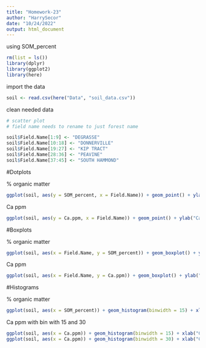 ```yaml
---
title: "Homework-23"
author: "HarrySecor"
date: "10/24/2022"
output: html_document
---
```


using SOM_percent

```r
rm(list = ls())
library(dplyr)
library(ggplot2)
library(here)
```

import the data

```r
soil <- read.csv(here("Data", "soil_data.csv"))
```

clean needed data

```r
# scatter plot
# field name needs to rename to just forest name

soil$Field.Name[1:9] <- "DEGRASSE"
soil$Field.Name[10:18] <- "DONNERVILLE"
soil$Field.Name[19:27] <- "KIP TRACT"
soil$Field.Name[28:36] <- "PEAVINE"
soil$Field.Name[37:45] <- "SOUTH HAMMOND"

```

#Dotplots

% organic matter

```r
ggplot(soil, aes(y = SOM_percent, x = Field.Name)) + geom_point() + ylab("% Organic Matter") + xlab("Field")
```

Ca ppm

```r
ggplot(soil, aes(y = Ca.ppm, x = Field.Name)) + geom_point() + ylab("Ca ppm") + xlab("Field")
```

#Boxplots

% organic matter

```r
ggplot(soil, aes(x = Field.Name, y = SOM_percent)) + geom_boxplot() + ylab("% Organic Matter") + xlab("Field")  + theme_bw()
```

Ca ppm

```r
ggplot(soil, aes(x = Field.Name, y = Ca.ppm)) + geom_boxplot() + ylab("Ca ppm") + xlab("Field")  + theme_bw()
```


#Histograms

% organic matter

```r
ggplot(soil, aes(x = SOM_percent)) + geom_histogram(binwidth = 15) + xlab("% Organic Matter") 
```

Ca ppm
with bin with 15 and 30

```r
ggplot(soil, aes(x = Ca.ppm)) + geom_histogram(binwidth = 15) + xlab("Ca ppm")
ggplot(soil, aes(x = Ca.ppm)) + geom_histogram(binwidth = 30) + xlab("Ca ppm")
```



